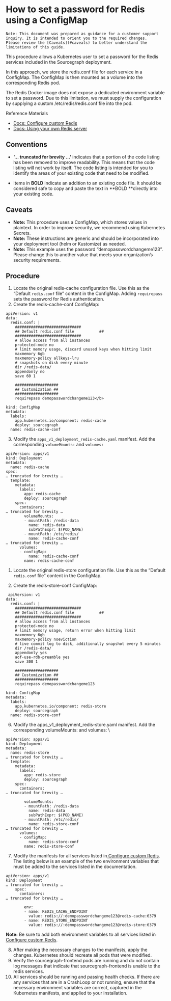 
# How to set a password for Redis using a ConfigMap


```
Note: This document was prepared as guidance for a customer support inquiry. It is intended to orient you to the required changes.
Please review the [Caveats](#caveats) to better understand the limitations of this guide.
```


This procedure allows a Kubernetes user to set a password for the Redis services included in the Sourcegraph deployment.

In this approach, we store the redis.conf file for each service in a ConfigMap. The ConfigMap is then mounted as a volume into the corresponding Redis pod.

The Redis Docker image does not expose a dedicated environment variable to set a password. Due to this limitation, we must supply the configuration by supplying a custom /etc/redis/redis.conf file into the pod.

Reference Materials



* [Docs: Configure custom Redis](/admin/deploy/kubernetes/configure#external-redis)
* [Docs: Using your own Redis server](/admin/external_services/redis)


## Conventions



* **‘... truncated for brevity …’** indicates that a portion of the code listing has been removed to improve readability. This means that the code listing will not work by itself. The code listing is intended for you to identify the areas of your existing code that need to be modified.

* Items in **BOLD** indicate an addition to an existing code file. It should be considered safe to copy and paste the text in **BOLD **directly into your existing code.


## Caveats



* **Note:** This procedure uses a ConfigMap, which stores values in plaintext. In order to improve security, we recommend using Kubernetes Secrets.
* **Note:** These instructions are generic and should be incorporated into your deployment tool (helm or Kustomize) as needed.
* **Note:** This example uses the password “demopasswordchangeme123”. Please change this to another value that meets your organization’s security requirements.


## Procedure



1. Locate the original redis-cache configuration file. Use this as the “Default `redis.conf` file” content in the ConfigMap. Adding `requirepass` sets the password for Redis authentication.
2. Create the redis-cache-conf ConfigMap:

```
apiVersion: v1
data:
  redis.conf: |
    #############################
    ## Default redis.conf file           ##
    #############################
    # allow access from all instances
    protected-mode no
    # limit memory usage, discard unused keys when hitting limit
    maxmemory 6gb
    maxmemory-policy allkeys-lru
    # snapshots on disk every minute
    dir /redis-data/
    appendonly no
    save 60 1

    ###################
    ## Customization ##
    ###################
    requirepass demopasswordchangeme123</b>

kind: ConfigMap
metadata:
  labels:
    app.kubernetes.io/component: redis-cache
    deploy: sourcegraph
  name: redis-cache-conf
```


3. Modify the `apps_v1_deployment_redis-cache.yaml` manifest. Add the corresponding `volumeMounts:` and `volumes:`

```
apiVersion: apps/v1
kind: Deployment
metadata:
  name: redis-cache
spec:
… truncated for brevity …
  template:
    metadata:
      labels:
        app: redis-cache
        deploy: sourcegraph
    spec:
      containers:
… truncated for brevity …
        volumeMounts:
        - mountPath: /redis-data
          name: redis-data
          subPathExpr: $(POD_NAME)
        - mountPath: /etc/redis/
          name: redis-cache-conf
… truncated for brevity …
      volumes:
      - configMap:
          name: redis-cache-conf
        name: redis-cache-conf

```


1. Locate the original redis-store configuration file. Use this as the “Default `redis.conf` file” content in the ConfigMap.

2. Create the redis-store-conf ConfigMap:

```
 apiVersion: v1
data:
  redis.conf: |
    #############################
    ## Default redis.conf file           ##
    #############################
    # allow access from all instances
    protected-mode no
    # limit memory usage, return error when hitting limit
    maxmemory 6gb
    maxmemory-policy noeviction
    # live commit log to disk, additionally snapshot every 5 minutes
    dir /redis-data/
    appendonly yes
    aof-use-rdb-preamble yes
    save 300 1

    ###################
    ## Customization ##
    ###################
    requirepass demopasswordchangeme123

kind: ConfigMap
metadata:
  labels:
    app.kubernetes.io/component: redis-store
    deploy: sourcegraph
  name: redis-store-conf
```


6. Modify the apps_v1_deployment_redis-store.yaml manifest. Add the corresponding volumeMounts: and volumes: \


```
apiVersion: apps/v1
kind: Deployment
metadata:
  name: redis-store
… truncated for brevity …
  template:
    metadata:
      labels:
        app: redis-store
        deploy: sourcegraph
    spec:
      containers:
… truncated for brevity …

        volumeMounts:
        - mountPath: /redis-data
          name: redis-data
          subPathExpr: $(POD_NAME)
        - mountPath: /etc/redis/
          name: redis-store-conf
… truncated for brevity …
      volumes:
      - configMap:
          name: redis-store-conf
        name: redis-store-conf

```


7. Modify the manifests for all services listed in[ Configure custom Redis](/admin/install/kubernetes/configure#external-redis). The listing below is an example of the two environment variables that must be added to the services listed in the documentation.


```
apiVersion: apps/v1
kind: Deployment
… truncated for brevity …
    spec:
      containers:
… truncated for brevity …

        env:
        - name: REDIS_CACHE_ENDPOINT
          value: redis://:demopasswordchangeme123@redis-cache:6379
        - name: REDIS_STORE_ENDPOINT
          value: redis://:demopasswordchangeme123@redis-store:6379
```



**Note:** Be sure to add both environment variables to all services listed in [Configure custom Redis](/admin/install/kubernetes/configure#external-redis).



8. After making the necessary changes to the manifests, apply the changes. Kubernetes should recreate all pods that were modified.
9. Verify the sourcegraph-frontend pods are running and do not contain log messages that indicate that sourcegraph-frontend is unable to the redis services.
10. All services should be running and passing health checks. If there are any services that are in a CrashLoop or not running, ensure that the necessary environment variables are correct, captured in the Kubernetes manifests, and applied to your installation.
